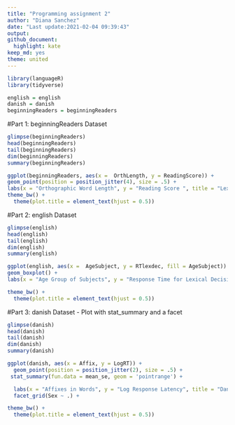 ```yaml
---
title: "Programming assignment 2"
author: "Diana Sanchez"
date: "Last update:2021-02-04 09:39:43"
output: 
github_document:
  highlight: kate
keep_md: yes
theme: united
---
```



```r
library(languageR)
library(tidyverse)
```


```r
english = english
danish = danish
beginningReaders = beginningReaders


```


#Part 1:  beginningReaders Dataset

```r
glimpse(beginningReaders)
head(beginningReaders)
tail(beginningReaders)
dim(beginningReaders)
summary(beginningReaders)

ggplot(beginningReaders, aes(x =  OrthLength, y = ReadingScore)) +
geom_point(position = position_jitter(4), size = .5) +
labs(x = "Orthographic Word Length", y = "Reading Score ", title = "Lexical Decision in Early Readers") +
theme_bw() +
  theme(plot.title = element_text(hjust = 0.5))
```



#Part 2:  english Dataset

```r
glimpse(english)
head(english)
tail(english)
dim(english)
summary(english)

ggplot(english, aes(x =  AgeSubject, y = RTlexdec, fill = AgeSubject)) +
geom_boxplot() +
labs(x = "Age Group of Subjects", y = "Response Time for Lexical Decision", title = "English Visual Lexical Decision and Naming Latencies", fill = "Age of Group") +

theme_bw() +
  theme(plot.title = element_text(hjust = 0.5))
```





#Part 3: danish Dataset - Plot with stat_summary and a facet


```r
glimpse(danish)
head(danish)
tail(danish)
dim(danish)
summary(danish)

ggplot(danish, aes(x = Affix, y = LogRT)) +
  geom_point(position = position_jitter(2), size = .5) +
 stat_summary(fun.data = mean_se, geom = 'pointrange') +

  labs(x = "Affixes in Words", y = "Log Response Latency", title = "Danish Auditory Lexical Decision") +
  facet_grid(Sex ~ .) +

theme_bw() +
  theme(plot.title = element_text(hjust = 0.5))
```








